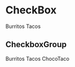 # CheckBox


<Canvas>
	<div className="flex flex-col gap-4">
		<CheckBox value="burritos">Burritos</CheckBox>
		<CheckBox
			value="tacos"
			isRequired
			errorMessage="This field is required"
			description="Sometimes a checkbox needs a little more context."
		>
			Tacos
		</CheckBox>
	</div>
</Canvas>

## CheckboxGroup

<Canvas>
	<CheckBoxGroup label="Pick a food">
		<CheckBox value="burritos">Burritos</CheckBox>
		<CheckBox value="tacos">Tacos</CheckBox>
		<CheckBox isDisabled value="chocotaco">
			ChocoTaco
		</CheckBox>
	</CheckBoxGroup>
</Canvas>
